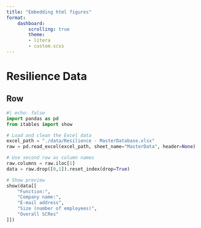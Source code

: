 ```yaml
--- 
title: "Embedding html figures"
format:
    dashboard:
        scrolling: true 
        theme: 
        - litera
        - custom.scss
--- 
```

# Resilience Data

## Row {height=500px}

```python
#| echo: false
import pandas as pd
from itables import show

# Load and clean the Excel data
excel_path = "./data/Resilience - MasterDatabase.xlsx"
raw = pd.read_excel(excel_path, sheet_name="MasterData", header=None)

# Use second row as column names
raw.columns = raw.iloc[1]
data = raw.drop([0,1]).reset_index(drop=True)

# Show preview
show(data[[
    "Function:",
    "Company name:",
    "E-mail address",
    "Size (number of employees)",
    "Overall SCRes"
]])
```
